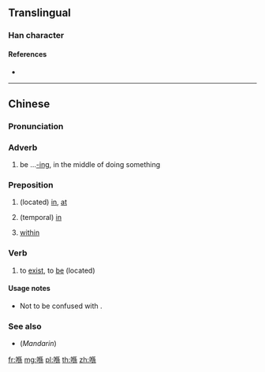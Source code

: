 ==Translingual==

===Han character===
{{Han char|rn=30|rad=口|as=09|sn=12|four=|canj=ROHF|ids=⿰口係}}

====References====
* {{Han ref|kx=0201.121|hdz=10657.021|uh=55BA|ud=21946}}

----

==Chinese==
{{zh-forms|alt=*o係-Internet,匸}}

===Pronunciation===
{{zh-pron
|c=hai2
|cat=adv,prep,v
}}

===Adverb===
{{zh-adv}}

# {{lb|zh|Cantonese}} be ...[[-ing]], in the middle of doing something {{gloss|indicating an action in progress}}

===Preposition===
{{zh-prep}}

# {{lb|zh|Cantonese}} (located) [[in]], [[at]]
#: {{zh-x|喺 架 車 入便|inside the car|C}}
# {{lb|zh|Cantonese}} (temporal) [[in]]
#: {{zh-x|喺 @2012|in 2012|C}}
# {{lb|zh|Cantonese}} [[within]]
#: {{zh-x|喺 中文|within the Chinese language/in the Chinese language|C}}

===Verb===
{{zh-verb}}

# {{lb|zh|Cantonese}} to [[exist]], to [[be]] (located)
#: {{zh-x|我 而家 喺 香港。|I am in Hong Kong now.|C-GZ|tr=ngo5 ji4 gaa1 '''hai2''' hoeng1 gong2.}}

====Usage notes====
* Not to be confused with {{zh-l|係|hai6|to be}}.

===See also===
* (''Mandarin'') {{zh-l|在}}

[[fr:喺]]
[[mg:喺]]
[[pl:喺]]
[[th:喺]]
[[zh:喺]]